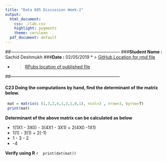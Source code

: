 ```yaml
---
title: "Data 605 Discussion Week-2"
output:
  html_document:
    css: ./lab.css
    highlight: pygments
    theme: cerulean
  pdf_document: default
---
```


##---------------------------------------------------------------------------
###**Student Name :** Sachid Deshmukh
###**Date :** 02/05/2019
* > [GitHub Location for rmd file](https://github.com/mlforsachid/MSDSQ2Data605/blob/master/Week1/Discussion/SachidVijay.Deshmukh60.Rmd)

* > [RPubs location of published file](http://rpubs.com/sachid/Data605Week2Disc)

##---------------------------------------------------------------------------

#### C23 Doing the computations by hand, find the determinant of the matrix below.

```r
 mat = matrix(c (1,3,2,4,1,3,1,0,1), ncol=3 , nrow=3, byrow=T)
 print(mat)
```

**Determinant of the above matrix can be calculated as below**

* 1(1X1 - 3X0) - 3(4X1 - 3X1) + 2(4X0 -1X1)
* 1(1) - 3(1) + 2(-1)
* 1 - 3 - 2
* -4
 
 **Verify using R**
 ```r
 print(det(mat))
 ```
 
